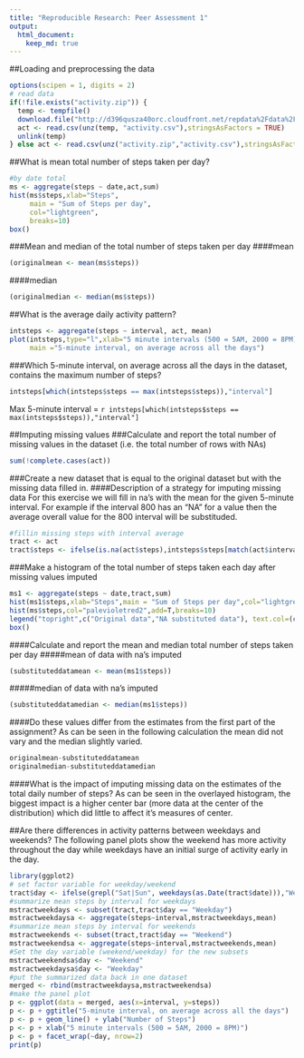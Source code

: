 ```yaml
---
title: "Reproducible Research: Peer Assessment 1"
output: 
  html_document:
    keep_md: true
---
```



##Loading and preprocessing the data
```r
options(scipen = 1, digits = 2)
# read data
if(!file.exists("activity.zip")) {
  temp <- tempfile()
  download.file("http://d396qusza40orc.cloudfront.net/repdata%2Fdata%2Factivity.zip",temp)
  act <- read.csv(unz(temp, "activity.csv"),stringsAsFactors = TRUE) 
  unlink(temp)
} else act <- read.csv(unz("activity.zip","activity.csv"),stringsAsFactors = FALSE)

```


##What is mean total number of steps taken per day?
```r

#by date total
ms <- aggregate(steps ~ date,act,sum)
hist(ms$steps,xlab="Steps",
     main = "Sum of Steps per day",
     col="lightgreen",
     breaks=10)
box()
```

###Mean and median of the total number of steps taken per day
####mean
```r
(originalmean <- mean(ms$steps))
```
####median
```r
(originalmedian <- median(ms$steps))
```

##What is the average daily activity pattern?
```r
intsteps <- aggregate(steps ~ interval, act, mean)
plot(intsteps,type="l",xlab="5 minute intervals (500 = 5AM, 2000 = 8PM)",
     main ="5-minute interval, on average across all the days")
```

###Which 5-minute interval, on average across all the days in the dataset, contains the maximum number of steps?
```r
intsteps[which(intsteps$steps == max(intsteps$steps)),"interval"]
```

Max 5-minute interval = `r intsteps[which(intsteps$steps == max(intsteps$steps)),"interval"]`

##Imputing missing values
###Calculate and report the total number of missing values in the dataset (i.e. the total number of rows with NAs)
```r
sum(!complete.cases(act))
```
###Create a new dataset that is equal to the original dataset but with the missing data filled in.
####Description of a strategy for imputing missing data
For this exercise we will fill in na's with the mean for the given 5-minute interval.  For example if the interval 800 has an "NA" for a value then the average overall value for the 800 interval will be substituded.

```r
#fillin missing steps with interval average
tract <- act
tract$steps <- ifelse(is.na(act$steps),intsteps$steps[match(act$interval, intsteps$interval)],act$steps)

```
###Make a histogram of the total number of steps taken each day after missing values imputed

```r
ms1 <- aggregate(steps ~ date,tract,sum)
hist(ms1$steps,xlab="Steps",main = "Sum of Steps per day",col="lightgreen",breaks=10)
hist(ms$steps,col="palevioletred2",add=T,breaks=10)
legend("topright",c("Original data","NA substituted data"), text.col=(c("palevioletred2","green")))
box()
```

####Calculate and report the mean and median total number of steps taken per day
#####mean of data with na's imputed
```r
(substituteddatamean <- mean(ms1$steps))
```
#####median of data with na's imputed
```r
(substituteddatamedian <- median(ms1$steps))
```
####Do these values differ from the estimates from the first part of the assignment?
As can be seen in the following calculation the mean did not vary and the median slightly varied.
```r
originalmean-substituteddatamean
originalmedian-substituteddatamedian
```
####What is the impact of imputing missing data on the estimates of the total daily number of steps?
As can be seen in the overlayed histogram, the biggest impact is a higher center bar (more data at the center of the distribution) which did little to affect it's measures of center.

##Are there differences in activity patterns between weekdays and weekends?
The following panel plots show the weekend has more activity throughout the day while weekdays have an initial surge of activity early in the day.
```r
library(ggplot2)
# set factor variable for weekday/weekend
tract$day <- ifelse(grepl("Sat|Sun", weekdays(as.Date(tract$date))),"Weekend","Weekday")
#summarize mean steps by interval for weekdays
mstractweekdays <- subset(tract,tract$day == "Weekday")
mstractweekdaysa <- aggregate(steps~interval,mstractweekdays,mean)
#summarize mean steps by interval for weekends
mstractweekends <- subset(tract,tract$day == "Weekend")
mstractweekendsa <- aggregate(steps~interval,mstractweekends,mean)
#Set the day variable (weekend/weekday) for the new subsets 
mstractweekendsa$day <- "Weekend"
mstractweekdaysa$day <- "Weekday"
#put the summarized data back in one dataset
merged <- rbind(mstractweekdaysa,mstractweekendsa)
#make the panel plot
p <- ggplot(data = merged, aes(x=interval, y=steps)) 
p <- p + ggtitle("5-minute interval, on average across all the days")
p <- p + geom_line() + ylab("Number of Steps")
p <- p + xlab("5 minute intervals (500 = 5AM, 2000 = 8PM)")
p <- p + facet_wrap(~day, nrow=2)
print(p)

```






